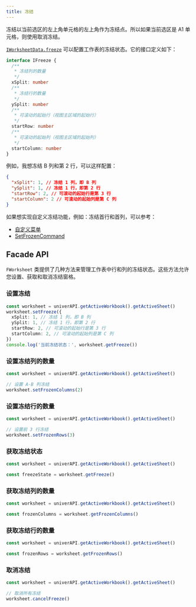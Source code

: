 ```yaml
---
title: 冻结
---
```


<Callout type="warning">
  冻结以当前选区的左上角单元格的左上角作为冻结点。所以如果当前选区是 A1 单元格，则使用取消冻结。
</Callout>

[`IWorksheetData.freeze`](/zh-CN/guides/sheets/model/workbook-data) 可以配置工作表的冻结状态。它的接口定义如下：

```typescript
interface IFreeze {
  /**
   * 冻结列的数量
   */
  xSplit: number
  /**
   * 冻结行的数量
   */
  ySplit: number
  /**
   * 可滚动的起始行（视图主区域的起始行）
   */
  startRow: number
  /**
   * 可滚动的起始列（视图主区域的起始列）
   */
  startColumn: number
}
```

例如，我想冻结 B 列和第 2 行，可以这样配置：

```json
{
  "xSplit": 1, // 冻结 1 列，即 B 列
  "ySplit": 1, // 冻结 1 行，即第 2 行
  "startRow": 2, // 可滚动的起始行是第 3 行
  "startColumn": 2 // 可滚动的起始列是第 C 列
}
```

如果想实现自定义冻结功能，例如：冻结首行和首列，可以参考：

- [自定义菜单](/zh-CN/guides/recipes/practices/custom-plugin)
- [SetFrozenCommand](https://github.com/dream-num/univer/blob/dev/packages/sheets/src/commands/commands/set-frozen.command.ts#L32)

## Facade API

`FWorksheet` 类提供了几种方法来管理工作表中行和列的冻结状态。这些方法允许您设置、获取和取消冻结窗格。

### 设置冻结

```typescript
const worksheet = univerAPI.getActiveWorkbook().getActiveSheet()
worksheet.setFreeze({
  xSplit: 1, // 冻结 1 列，即 B 列
  ySplit: 1, // 冻结 1 行，即第 2 行
  startRow: 2, // 可滚动的起始行是第 3 行
  startColumn: 2, // 可滚动的起始列是第 C 列
})
console.log('当前冻结状态：', worksheet.getFreeze())
```

### 设置冻结列的数量

```typescript
const worksheet = univerAPI.getActiveWorkbook().getActiveSheet()

// 设置 A-B 列冻结
worksheet.setFrozenColumns(2)
```

### 设置冻结行的数量

```typescript
const worksheet = univerAPI.getActiveWorkbook().getActiveSheet()

// 设置前 3 行冻结
worksheet.setFrozenRows(3)
```

### 获取冻结状态

```typescript
const worksheet = univerAPI.getActiveWorkbook().getActiveSheet()

const freezeState = worksheet.getFreeze()
```

### 获取冻结列的数量

```typescript
const worksheet = univerAPI.getActiveWorkbook().getActiveSheet()

const frozenColumns = worksheet.getFrozenColumns()
```

### 获取冻结行的数量

```typescript
const worksheet = univerAPI.getActiveWorkbook().getActiveSheet()

const frozenRows = worksheet.getFrozenRows()
```

### 取消冻结

```typescript
const worksheet = univerAPI.getActiveWorkbook().getActiveSheet()

// 取消所有冻结
worksheet.cancelFreeze()
```
